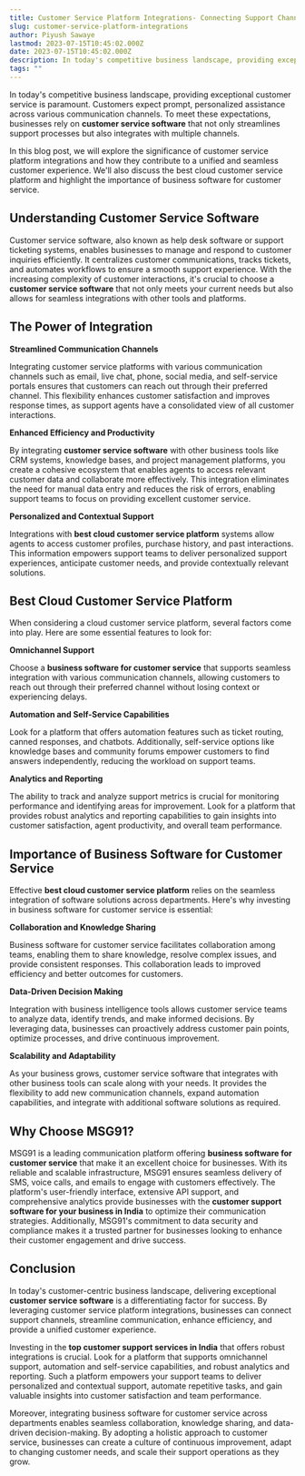 ```yaml
---
title: Customer Service Platform Integrations- Connecting Support Channels for a Unified Experience
slug: customer-service-platform-integrations
author: Piyush Sawaye
lastmod: 2023-07-15T10:45:02.000Z
date: 2023-07-15T10:45:02.000Z
description: In today's competitive business landscape, providing exceptional customer service is paramount. Customers expect prompt, personalized assistance across various communication channels. To meet these expectations, businesses rely on **customer service software** that not only streamlines support processes but also integrates with multiple channels.
tags: ""
---
```


In today's competitive business landscape, providing exceptional customer service is paramount. Customers expect prompt, personalized assistance across various communication channels. To meet these expectations, businesses rely on **customer service software** that not only streamlines support processes but also integrates with multiple channels.   


In this blog post, we will explore the significance of customer service platform integrations and how they contribute to a unified and seamless customer experience. We'll also discuss the best cloud customer service platform and highlight the importance of business software for customer service.  


**Understanding Customer Service Software**
-------------------------------------------

Customer service software, also known as help desk software or support ticketing systems, enables businesses to manage and respond to customer inquiries efficiently. It centralizes customer communications, tracks tickets, and automates workflows to ensure a smooth support experience. With the increasing complexity of customer interactions, it's crucial to choose a **customer service software** that not only meets your current needs but also allows for seamless integrations with other tools and platforms.  


**The Power of Integration**
----------------------------

**Streamlined Communication Channels**

Integrating customer service platforms with various communication channels such as email, live chat, phone, social media, and self-service portals ensures that customers can reach out through their preferred channel. This flexibility enhances customer satisfaction and improves response times, as support agents have a consolidated view of all customer interactions.  


**Enhanced Efficiency and Productivity**

By integrating **customer service software** with other business tools like CRM systems, knowledge bases, and project management platforms, you create a cohesive ecosystem that enables agents to access relevant customer data and collaborate more effectively. This integration eliminates the need for manual data entry and reduces the risk of errors, enabling support teams to focus on providing excellent customer service.  


**Personalized and Contextual Support**

Integrations with **best cloud customer service platform** systems allow agents to access customer profiles, purchase history, and past interactions. This information empowers support teams to deliver personalized support experiences, anticipate customer needs, and provide contextually relevant solutions.  


Best Cloud Customer Service Platform
------------------------------------

When considering a cloud customer service platform, several factors come into play. Here are some essential features to look for:  


**Omnichannel Support**

Choose a **business software for customer service** that supports seamless integration with various communication channels, allowing customers to reach out through their preferred channel without losing context or experiencing delays.  


**Automation and Self-Service Capabilities**

Look for a platform that offers automation features such as ticket routing, canned responses, and chatbots. Additionally, self-service options like knowledge bases and community forums empower customers to find answers independently, reducing the workload on support teams.  


**Analytics and Reporting**

The ability to track and analyze support metrics is crucial for monitoring performance and identifying areas for improvement. Look for a platform that provides robust analytics and reporting capabilities to gain insights into customer satisfaction, agent productivity, and overall team performance.  


**Importance of Business Software for Customer Service**
--------------------------------------------------------

Effective **best cloud customer service platform** relies on the seamless integration of software solutions across departments. Here's why investing in business software for customer service is essential:  


**Collaboration and Knowledge Sharing**

Business software for customer service facilitates collaboration among teams, enabling them to share knowledge, resolve complex issues, and provide consistent responses. This collaboration leads to improved efficiency and better outcomes for customers.  


**Data-Driven Decision Making**

Integration with business intelligence tools allows customer service teams to analyze data, identify trends, and make informed decisions. By leveraging data, businesses can proactively address customer pain points, optimize processes, and drive continuous improvement.  


**Scalability and Adaptability**

As your business grows, customer service software that integrates with other business tools can scale along with your needs. It provides the flexibility to add new communication channels, expand automation capabilities, and integrate with additional software solutions as required.  


**Why Choose MSG91?**
---------------------

MSG91 is a leading communication platform offering **business software for customer service** that make it an excellent choice for businesses. With its reliable and scalable infrastructure, MSG91 ensures seamless delivery of SMS, voice calls, and emails to engage with customers effectively. The platform's user-friendly interface, extensive API support, and comprehensive analytics provide businesses with the **customer support software for your business in India** to optimize their communication strategies. Additionally, MSG91's commitment to data security and compliance makes it a trusted partner for businesses looking to enhance their customer engagement and drive success.  
  


**Conclusion**
--------------

In today's customer-centric business landscape, delivering exceptional **customer service software** is a differentiating factor for success. By leveraging customer service platform integrations, businesses can connect support channels, streamline communication, enhance efficiency, and provide a unified customer experience.  


Investing in the **top customer support services in India** that offers robust integrations is crucial. Look for a platform that supports omnichannel support, automation and self-service capabilities, and robust analytics and reporting. Such a platform empowers your support teams to deliver personalized and contextual support, automate repetitive tasks, and gain valuable insights into customer satisfaction and team performance.  


Moreover, integrating business software for customer service across departments enables seamless collaboration, knowledge sharing, and data-driven decision-making. By adopting a holistic approach to customer service, businesses can create a culture of continuous improvement, adapt to changing customer needs, and scale their support operations as they grow.

